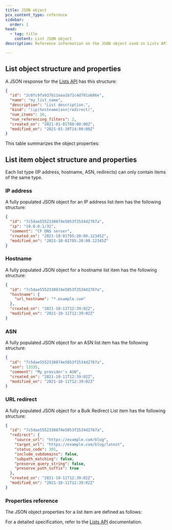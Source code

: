 ```yaml
---
title: JSON object
pcx_content_type: reference
sidebar:
  order: 1
head:
  - tag: title
    content: List JSON object
description: Reference information on the JSON object used in Lists API calls.

---
```


## List object structure and properties

A JSON response for the [Lists API](/api/operations/lists-get-lists) has this structure:

```json
{
  "id": "2c0fc9fa937b11eaa1b71c4d701ab86e",
  "name": "my_list_name",
  "description": "List description.",
  "kind": "(ip|hostname|asn|redirect)",
  "num_items": 10,
  "num_referencing_filters": 2,
  "created_on": "2021-01-01T08:00:00Z",
  "modified_on": "2021-01-10T14:00:00Z"
}
```

This table summarizes the object properties:



## List item object structure and properties

Each list type (IP address, hostname, ASN, redirects) can only contain items of the same type.

### IP address

A fully populated JSON object for an IP address list item has the following structure:

```json
{
  "id": "7c5dae5552338874e5053f2534d2767a",
  "ip": "10.0.0.1/32",
  "comment": "CF DNS server",
  "created_on": "2021-10-01T05:20:00.12345Z",
  "modified_on": "2021-10-01T05:20:00.12345Z"
}
```

### Hostname

A fully populated JSON object for a hostname list item has the following structure:

```json
{
  "id": "7c5dae5552338874e5053f2534d2767a",
  "hostname": {
    "url_hostname": "*.example.com"
  },
  "created_on": "2021-10-11T12:39:02Z",
  "modified_on": "2021-10-11T12:39:02Z"
}
```

### ASN

A fully populated JSON object for an ASN list item has the following structure:

```json
{
  "id": "7c5dae5552338874e5053f2534d2767a",
  "asn": 13335,
  "comment": "My provider's ASN",
  "created_on": "2021-10-11T12:39:02Z",
  "modified_on": "2021-10-11T12:39:02Z"
}
```

### URL redirect

A fully populated JSON object for a Bulk Redirect List item has the following structure:

```json
{
  "id": "7c5dae5552338874e5053f2534d2767a",
  "redirect": {
    "source_url": "https://example.com/blog",
    "target_url": "https://example.com/blog/latest",
    "status_code": 301,
    "include_subdomains": false,
    "subpath_matching": false,
    "preserve_query_string": false,
    "preserve_path_suffix": true
  },
  "created_on": "2021-10-11T12:39:02Z",
  "modified_on": "2021-10-11T12:39:02Z"
}
```

### Properties reference

The JSON object properties for a list item are defined as follows:



For a detailed specification, refer to the [Lists API](/api/operations/lists-get-lists) documentation.
